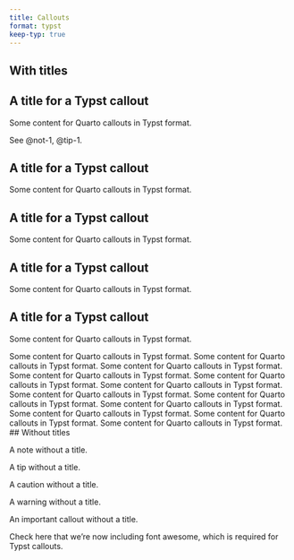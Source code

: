 ```yaml
---
title: Callouts
format: typst
keep-typ: true
---
```


## With titles

::: {#not-1 .callout-note}

## A title for a Typst callout

Some content for Quarto callouts in Typst format. 

:::

See @not-1, @tip-1.

::: {#tip-1 .callout-tip}

## A title for a Typst callout

Some content for Quarto callouts in Typst format. 
:::

::: {.callout-caution}

## A title for a Typst callout

Some content for Quarto callouts in Typst format. 
:::

::: {.callout-warning}

## A title for a Typst callout

Some content for Quarto callouts in Typst format. 
:::

::: {.callout-important}

## A title for a Typst callout

Some content for Quarto callouts in Typst format. 
:::

Some content for Quarto callouts in Typst format. Some content for Quarto callouts in Typst format. Some content for Quarto callouts in Typst format. Some content for Quarto callouts in Typst format. Some content for Quarto callouts in Typst format. Some content for Quarto callouts in Typst format. Some content for Quarto callouts in Typst format. Some content for Quarto callouts in Typst format. Some content for Quarto callouts in Typst format. Some content for Quarto callouts in Typst format. Some content for Quarto callouts in Typst format. Some content for Quarto callouts in Typst format. 
## Without titles

::: {.callout-note}

A note without a title.

:::

::: {#tip-2 .callout-tip}

A tip without a title.

:::

::: {.callout-caution}

A caution without a title.

:::

::: {.callout-warning}

A warning without a title.

:::

::: {.callout-important}

An important callout without a title.

:::

Check here that we're now including font awesome, which is required
for Typst callouts.

```{=typst}
#fa-info()
```